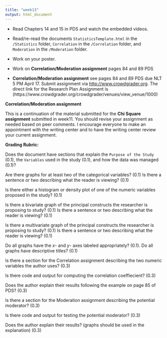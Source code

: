 ```yaml
---
title: "week13"
output: html_document
---
```


* Read Chapters 14 and 15 in PDS and watch the embedded videos. 
* Read/re-read the documents `StatisticsTemplate.html` in the `/Statistics` folder, `Correlation` in the `/Correlation` folder, and `Moderation` in the `/Moderation` folder.
* Work on your poster.

 
* Work on **Correlation/Moderation assignment** pages 84 and 89 PDS
* **Correlation/Moderation assignment** see pages 84 and 89 PDS due NLT 5 PM April 17.  Submit assignment
via [http://www.crowdgrader.org](http://www.crowdgrader.org).  The direct link for the Research Plan Assignment is (https://www.crowdgrader.org/crowdgrader/venues/view_venue/1000)

**Correlation/Moderation assignment** 

This is a continuation of the material submitted for the **Chi Square assignment** submitted in week11.  You should revise your assignment as needed based on peer comments.  I encourage everyone to make an appointment with the writing center and to have the writing center review your current assignment.

**Grading Rubric:**

Does the document have sections that explain the `Purpose of the Study` (0.1), the `Variables` used in the study (0.1), and how the data was managed (0.1)? 

Are there graphs for at least two of the categorical variables? (0.1) Is there a sentence or two describing what the reader is viewing? (0.1)  

Is there either a histogram or density plot of one of the numeric variables proposed in the study? (0.1)

Is there a bivariate graph of the principal constructs the researcher is proposing to study? (0.1)  Is there a sentence or two describing what the reader is viewing? (0.1)

Is there a multivariate graph of the principal constructs the researcher is proposing to study? (0.1) Is there a sentence or two describing what the reader is viewing? (0.1)

Do all graphs have the $x$- and $y$- axes labeled appropriately? (0.1). Do all graphs have descriptive titles? (0.1)

Is there a section for the Correlation assignment describing the two numeric variables the author uses? (0.3)

Is there code and output for computing the correlation coeffiecient? (0.3)

Does the author explain their results following the example on page 85 of PDS? (0.3)

Is there a section for the Moderation assignment describing the potential moderator? (0.3)

Is there code and output for testing the potential moderator?  (0.3)

Does the author explain their results? (graphs should be used in the explanation) (0.3)




